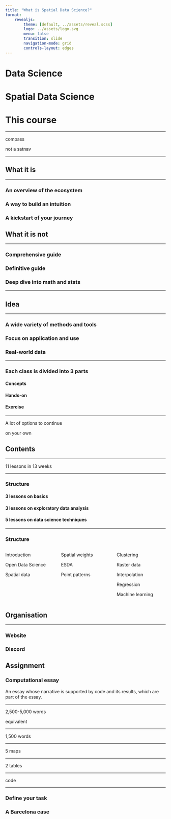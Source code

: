 ```yaml
---
title: "What is Spatial Data Science?"
format:
    revealjs:
        theme: [default, ../assets/reveal.scss]
        logo: ../assets/logo.svg
        menu: false
        transition: slide
        navigation-mode: grid
        controls-layout: edges
---
```


# Data Science


# Spatial Data Science


# This course

---

::: {.r-fit-text}
compass
:::

::: {.r-fit-text .fragment .fade-in}
not a satnav
:::


---

## What it is

---

### An overview of the ecosystem

### A way to build an intuition {.fragment .fade-in}

### A kickstart of your journey {.fragment .fade-in}


## What it is not

---

### Comprehensive guide

### Definitive guide {.fragment .fade-in}

### Deep dive into math and stats {.fragment .fade-in}

---

## Idea

---

### A wide variety of methods and tools

### Focus on application and use {.fragment .fade-in}

### Real-world data {.fragment .fade-in}

---

### Each class is divided into 3 parts

#### Concepts {.fragment .fade-in}

#### Hands-on {.fragment .fade-in}

#### Exercise {.fragment .fade-in}

---

::: {.r-fit-text}
A lot of options to continue
:::


::: {.r-fit-text .fragment .fade-in}
on your own
:::

## Contents

---

::: {.r-fit-text}
11 lessons in 13 weeks
:::

---

### Structure

#### 3 lessons on basics {.fragment .fade-in}

#### 3 lessons on exploratory data analysis {.fragment .fade-in}

#### 5 lessons on data science techniques {.fragment .fade-in}

---

### Structure

:::: {.columns}

::: {.column width="33%"}
Introduction

Open Data Science

Spatial data
:::

::: {.column width="33%" .fragment .fade-in}
Spatial weights

ESDA

Point patterns
:::

::: {.column width="33%" .fragment .fade-in}
Clustering

Raster data

Interpolation

Regression

Machine learning
:::

::::


## Organisation

---

### Website



### Discord

## Assignment

::: {.fragment .fade-in}
### Computational essay

An essay whose narrative is supported by code and its results, which are part of the essay.
:::

---

::: {.r-fit-text}
2,500-5,000 words
:::

::: {.r-fit-text .fragment .fade-in}
equivalent
:::

---

::: {.r-fit-text .fade-in}
1,500 words
:::

---

::: {.r-fit-text .fade-in}
5 maps
:::

---

::: {.r-fit-text .fade-in}
2 tables
:::

---

::: {.r-fit-text .fade-in}
code
:::

---

### Define your task

### A Barcelona case {.fragment .fade-in}

<!--
::: {.r-fit-text}
Maybe this should be a default?
:::
-->